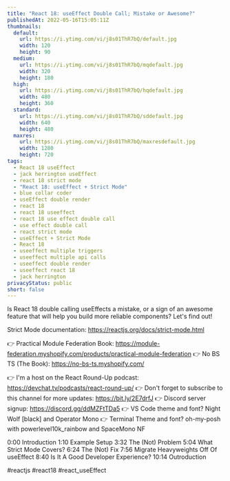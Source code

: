 ```yaml
---
title: "React 18: useEffect Double Call; Mistake or Awesome?"
publishedAt: 2022-05-16T15:05:11Z
thumbnails:
  default:
    url: https://i.ytimg.com/vi/j8s01ThR7bQ/default.jpg
    width: 120
    height: 90
  medium:
    url: https://i.ytimg.com/vi/j8s01ThR7bQ/mqdefault.jpg
    width: 320
    height: 180
  high:
    url: https://i.ytimg.com/vi/j8s01ThR7bQ/hqdefault.jpg
    width: 480
    height: 360
  standard:
    url: https://i.ytimg.com/vi/j8s01ThR7bQ/sddefault.jpg
    width: 640
    height: 480
  maxres:
    url: https://i.ytimg.com/vi/j8s01ThR7bQ/maxresdefault.jpg
    width: 1280
    height: 720
tags:
  - React 18 useEffect
  - jack herrington useEffect
  - react 18 strict mode
  - "React 18: useEffect + Strict Mode"
  - blue collar coder
  - useEffect double render
  - react 18
  - react 18 useeffect
  - react 18 use effect double call
  - use effect double call
  - react strict mode
  - useEffect + Strict Mode
  - React 18
  - useeffect multiple triggers
  - useeffect multiple api calls
  - useeffect double render
  - useeffect react 18
  - jack herrington
privacyStatus: public
short: false
---
```

  
  Is React 18 double calling useEffects a mistake, or a sign of an awesome feature that will help you build more reliable components? Let's find out!

Strict Mode documentation: https://reactjs.org/docs/strict-mode.html

👉 Practical Module Federation Book:  https://module-federation.myshopify.com/products/practical-module-federation
👉 No BS TS (The Book): https://no-bs-ts.myshopify.com/

👉 I'm a host on the React Round-Up podcast: https://devchat.tv/podcasts/react-round-up/
👉 Don't forget to subscribe to this channel for more updates: https://bit.ly/2E7drfJ
👉 Discord server signup: https://discord.gg/ddMZFtTDa5
👉 VS Code theme and font? Night Wolf [black] and Operator Mono
👉 Terminal Theme and font? oh-my-posh with powerlevel10k_rainbow and SpaceMono NF

0:00 Introduction
1:10 Example Setup
3:32 The (Not) Problem
5:04 What Strict Mode Covers?
6:24 The (Not) Fix
7:56 Migrate Heavyweights Off Of useEffect
8:40 Is It A Good Developer Experience?
10:14 Outroduction

#reactjs #react18 #react_useEffect
  